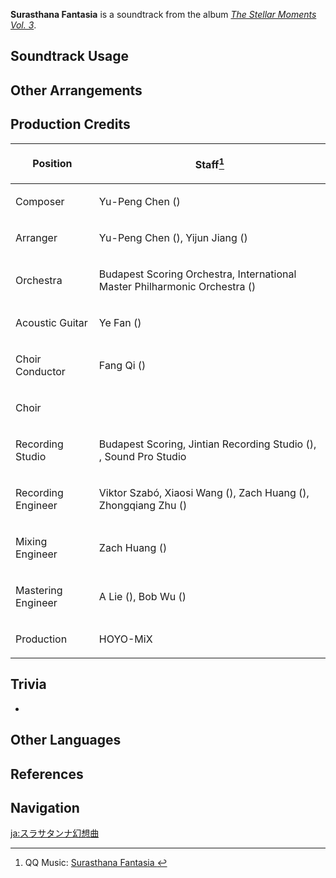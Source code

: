 {{Soundtrack Infobox
|image          = The Stellar Moments Vol. 3.png
|album          = The Stellar Moments Vol. 3
|disc           = 
|number         = 26
|featured       =
|featured2      =
|featured3      =
|featured_disc  =
|featured_disc2 =
|featured_disc3 =
|youtube_id     = a64fqO0qtAY
|spotify_id     = 2nIPnuqm1z0wITCSV5di22
|previous       = Dreamy Felicitation
|next           =
}}
'''Surasthana Fantasia''' is a soundtrack from the album ''[[The Stellar Moments Vol. 3]]''.

==Soundtrack Usage==
{{Soundtrack Usage
|mediaoriginal = Character Demo;;Nahida
|quest     = 
|location  = 
|domain    = 
|eventgameplay = Iridescent Arataki Rockin' for Life Tour de Force of Awesomeness/Xtreme Carnival Ensemble;;Paimon's Starlight Expedition//snippet after guessing minigame
}}

==Other Arrangements==
{{Files by Category Gallery|Media Using an Unreleased Arrangement of Surasthana Fantasia Soundtrack}}

==Production Credits==
{| class="wikitable"
! Position
! Staff<ref>QQ Music: [https://y.qq.com/n/ryqq/songDetail/001dkJRU40sLEn Surasthana Fantasia {{zh|净善的遐歌}}]</ref>
|-
! Composer
| Yu-Peng Chen ({{zh|陈致逸}})
|-
! Arranger
| Yu-Peng Chen ({{zh|陈致逸}}), Yijun Jiang ({{zh|姜以君}})
|-
! Orchestra
| Budapest Scoring Orchestra, International Master Philharmonic Orchestra ({{zh|国际首席爱乐乐团}})
|-
! Acoustic Guitar
| Ye Fan ({{zh|范晔}})
|-
! Choir Conductor
| Fang Qi ({{zh|齐放}})
|-
! Choir
|{{zh|Sfuture艺术团}}
|-
! Recording Studio
| Budapest Scoring, Jintian Recording Studio ({{zh|金田录音棚}}), {{Not a Typo|52Hz Studio}}, Sound Pro Studio
|-
! Recording Engineer
| Viktor Szabó, Xiaosi Wang ({{zh|王小四}}), Zach Huang ({{zh|黄巍}}), Zhongqiang Zhu ({{zh|朱忠强}})
|-
! Mixing Engineer
| Zach Huang ({{zh|黄巍}})
|-
! Mastering Engineer
| A Lie ({{zh|阿烈}}), Bob Wu ({{zh|吴身宝}})
|-
! Production
| HOYO-MiX
|}

==Trivia==
* {{Transclude|For Riddles, for Wonders|NahidaLeitmotif|section=1}}

==Other Languages==
{{Other Languages
|en      = Surasthana Fantasia
|zhs     = 净善的遐歌
|zhs_rm  = Jìngshàn de Xiágē
|zht     = 淨善的遐歌
|zht_rm  = Jìngshàn de Xiágē
|zh_tl   = Fantasia of Pure Goodness
|ja      = スラサタンナ幻想曲
|ja_rm   = Surasatanna Gensoukyoku
|ja_tl   = Surasthana Fantasia
|ko      = Surasthana Fantasia<ref name="iridescent 2024>Event: [[Iridescent Arataki Rockin' for Life Tour de Force of Awesomeness]], [[Iridescent Arataki Rockin' for Life Tour de Force of Awesomeness/Xtreme Carnival Ensemble|Xtreme Carnival Ensemble]]</ref>
|es      = Fantasía de Surasthana<ref name="iridescent 2024 />
|fr      = Fantaisie de Surasthana<ref name="iridescent 2024 />
|ru      = Фантазия чистоты<ref name="iridescent 2024 />
|ru_rm   = Fantaziya chistoty
|th      = สุรสถานแห่งความดีงาม<ref name="iridescent 2024 />
|vi      = Khúc Ca Thánh Thiện<ref name="iridescent 2024 />
|de      = Surasthana Fantasia<ref name="iridescent 2024 />
|id      = Surasthana Fantasia<ref name="iridescent 2024 />
|pt      = Fantasia de Surasthana<ref name="iridescent 2024 />
|tr      = Surasthana Fantasia<ref name="iridescent 2024 />
|it      = Surasthana Fantasia<ref name="iridescent 2024 />
}}

==References==
{{Reflist}}

==Navigation==
{{Soundtrack Navbox|The Stellar Moments}}

[[ja:スラサタンナ幻想曲]]